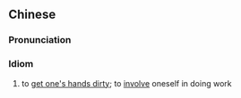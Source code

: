 {{also|落手落脚}}
==Chinese==
{{zh-forms|s=落手落脚|type=22}}

===Pronunciation===
{{zh-pron
|c=lok6 sau2 lok6 goek3
|cat=cy
}}

===Idiom===
{{zh-idiom}}

# {{lb|zh|Cantonese}} to [[get one's hands dirty]]; to [[involve]] oneself in doing work
